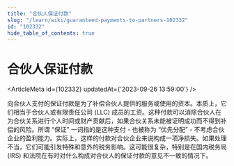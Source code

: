 ```yaml
---
title: "合伙人保证付款"
slug: "/learn/wiki/guaranteed-payments-to-partners-102332"
id: "102332"
hide_table_of_contents: true
---
```



# 合伙人保证付款

<ArticleMeta id={102332} updatedAt={'2023-09-26 13:59:00'} />
<div className='border-solid border-b border-t-0 my-4 border-[var(--ifm-color-gray-300)]' />

向合伙人支付的保证付款是为了补偿合伙人提供的服务或使用的资本。本质上，它们相当于合伙人或有限责任公司 (LLC) 成员的工资。这种付款可以消除合伙人在为合伙关系进行个人时间或财产贡献后，如果合伙关系未能被证明成功而不得到补偿的风险。所谓 “保证” 一词指的是这种支付 - 也被称为 “优先分配” - 不考虑合伙企业的盈利能力。实际上，这样的付款对合伙企业来说构成一项净损失。如果处理不当，它们可能引发特殊和意外的税务影响。这可能很复杂，特别是在国内税务局 (IRS) 和法院在有时对什么构成对合伙人的保证付款的意见不一致的情况下。
